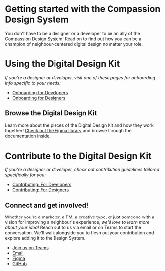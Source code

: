 
<Meta title="Getting Started/Getting Started" />

# Getting started with the Compassion Design System

You don't have to be a designer or a developer to be an ally of the Compassion
Design System! Read on to find out how you can be a champion of
neighbour-centered digital design no matter your role.

# Using the Digital Design Kit

_If you're a designer or developer, visit one of these pages for onboarding info
specific to your needs:_

- [Onboarding for Developers](/docs/getting-started-for-developers--page)
- [Onboarding for Designers](/docs/getting-started-for-designers--page)

## Browse the Digital Design Kit

Learn more about the pieces of the Digital Design Kit and how they work
together! [Check out the Figma
library](https://www.figma.com/file/swCfF1h7BFNPRROTjLW7i0/Compassion-Design-System-%CE%B2?node-id=103%3A7)
and browse through the documentation inside.

# Contribute to the Digital Design Kit

_If you're a designer or developer, check out contribution guidelines tailored
specifically for you:_

- [Contributing: For Developers](/docs/contributing-for-developers--page)
- [Contributing: For Designers](/docs/contributing-for-designers--page)

## Connect and get involved!

Whether you're a marketer, a PM, a creative type, or just someone with a vision
for improving a neighbour's experience, _we'd love to learn more about your
idea!_ Reach out to us via email or on Teams to start the conversation. We'll
walk alongside you to flesh out your contribution and explore adding it to the
Design System.

- [Join us on Teams](https://teams.microsoft.com/l/team/19%3ab931ee38989d4645866ad97918692180%40thread.tacv2/conversations?groupId=6bc4beeb-823e-483d-8f65-512f2602dbbb&tenantId=d3c08eb3-7c4c-4a01-bc01-6c67b56c8da9)
- [Email](globalux@us.ci.org)
- [Figma](https://www.figma.com/@compassion)
- [GitHub](https://github.com/compassionxd)

